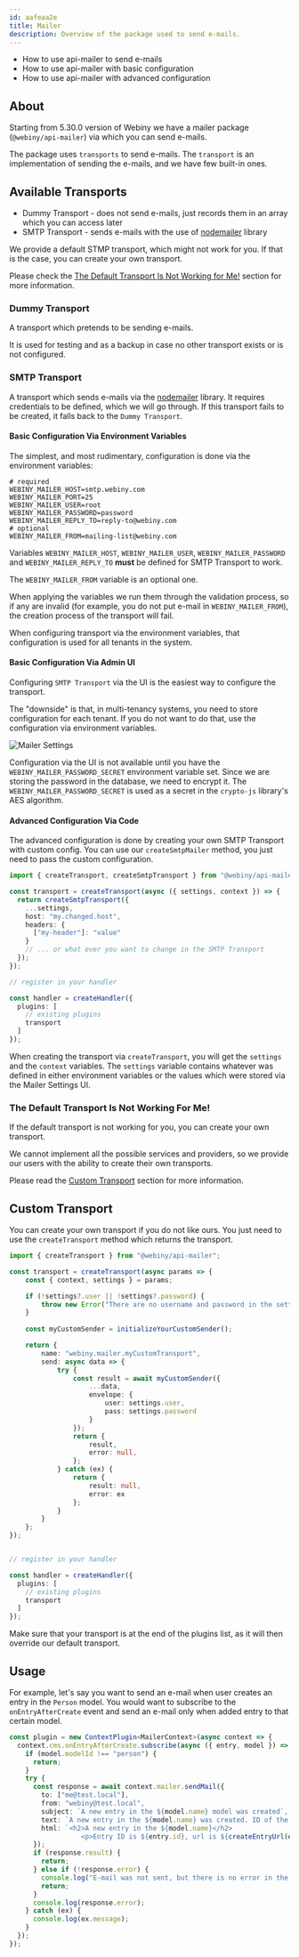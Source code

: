 ```yaml
---
id: aafeaa2e
title: Mailer
description: Overview of the package used to send e-mails.
---
```





<Alert type="success" title="What You’ll Learn">

- How to use api-mailer to send e-mails
- How to use api-mailer with basic configuration
- How to use api-mailer with advanced configuration

</Alert>

## About

Starting from 5.30.0 version of Webiny we have a mailer package (`@webiny/api-mailer`) via which you can send e-mails.

The package uses `transports` to send e-mails. The `transport` is an implementation of sending the e-mails, and we have few built-in ones.

## Available Transports

- Dummy Transport - does not send e-mails, just records them in an array which you can access later
- SMTP Transport - sends e-mails with the use of [nodemailer](https://github.com/nodemailer/nodemailer) library

<Alert type="info" title="Our built-in transport is not working for you?">

  We provide a default STMP transport, which might not work for you. If that is the case, you can create your own transport.

  Please check the [The Default Transport Is Not Working for Me!](#the-default-transport-is-not-working-for-me) section for more information.

</Alert>

### Dummy Transport

A transport which pretends to be sending e-mails.

It is used for testing and as a backup in case no other transport exists or is not configured.

### SMTP Transport

A transport which sends e-mails via the [nodemailer](https://github.com/nodemailer/nodemailer) library. It requires credentials to be defined, which we will go through.
If this transport fails to be created, it falls back to the `Dummy Transport`.

#### Basic Configuration Via Environment Variables

The simplest, and most rudimentary, configuration is done via the environment variables:

```dotenv
# required
WEBINY_MAILER_HOST=smtp.webiny.com
WEBINY_MAILER_PORT=25
WEBINY_MAILER_USER=root
WEBINY_MAILER_PASSWORD=password
WEBINY_MAILER_REPLY_TO=reply-to@webiny.com
# optional
WEBINY_MAILER_FROM=mailing-list@webiny.com
```

Variables `WEBINY_MAILER_HOST`, `WEBINY_MAILER_USER`, `WEBINY_MAILER_PASSWORD` and `WEBINY_MAILER_REPLY_TO` **must** be defined for SMTP Transport to work.

The `WEBINY_MAILER_FROM` variable is an optional one.

When applying the variables we run them through the validation process, so if any are invalid (for example, you do not put e-mail in `WEBINY_MAILER_FROM`), the creation process of the transport will fail.

<Alert type="info">
  When configuring transport via the environment variables, that configuration is used for all
  tenants in the system.
</Alert>

#### Basic Configuration Via Admin UI

Configuring `SMTP Transport` via the UI is the easiest way to configure the transport.

The "downside" is that, in multi-tenancy systems, you need to store configuration for each tenant.
If you do not want to do that, use the configuration via environment variables.

![Mailer Settings](./assets/mailer-settings.png)

<Alert type="warning">

Configuration via the UI is not available until you have the `WEBINY_MAILER_PASSWORD_SECRET` environment variable set.
Since we are storing the password in the database, we need to encrypt it. The `WEBINY_MAILER_PASSWORD_SECRET` is used as a secret in the `crypto-js` library's AES algorithm.

</Alert>

#### Advanced Configuration Via Code

The advanced configuration is done by creating your own SMTP Transport with custom config. You can use our `createSmtpMailer` method, you just need to pass the custom configuration.

```typescript
import { createTransport, createSmtpTransport } from "@webiny/api-mailer";

const transport = createTransport(async ({ settings, context }) => {
  return createSmtpTransport({
    ...settings,
    host: "my.changed.host",
    headers: {
      ["my-header"]: "value"
    }
    // ... or what ever you want to change in the SMTP Transport
  });
});

// register in your handler

const handler = createHandler({
  plugins: [
    // existing plugins
    transport
  ]
});
```

When creating the transport via `createTransport`, you will get the `settings` and the `context` variables. The `settings` variable contains whatever was defined in either environment variables or the values which were stored via the Mailer Settings UI.

### The Default Transport Is Not Working For Me!

If the default transport is not working for you, you can create your own transport.

We cannot implement all the possible services and providers, so we provide our users with the ability to create their own transports.

Please read the [Custom Transport](#custom-transport) section for more information.


## Custom Transport

You can create your own transport if you do not like ours. You just need to use the `createTransport` method which returns the transport.

```typescript
import { createTransport } from "@webiny/api-mailer";

const transport = createTransport(async params => {
    const { context, settings } = params;

    if (!settings?.user || !settings?.password) {
        throw new Error("There are no username and password in the settings. This will not work.");
    }
    
    const myCustomSender = initializeYourCustomSender();

    return {
        name: "webiny.mailer.myCustomTransport",
        send: async data => {
            try {
                const result = await myCustomSender({
                    ...data,
                    envelope: {
                        user: settings.user,
                        pass: settings.password
                    }
                });
                return {
                    result,
                    error: null,
                };
            } catch (ex) {
                return {
                    result: null,
                    error: ex
                };
            }
        }
    };
});


// register in your handler

const handler = createHandler({
  plugins: [
    // existing plugins
    transport
  ]
});
```

Make sure that your transport is at the end of the plugins list, as it will then override our default transport.

## Usage

For example, let's say you want to send an e-mail when user creates an entry in the `Person` model.
You would want to subscribe to the `onEntryAfterCreate` event and send an e-mail only when added entry to that certain model.

```typescript
const plugin = new ContextPlugin<MailerContext>(async context => {
  context.cms.onEntryAfterCreate.subscribe(async ({ entry, model }) => {
    if (model.modelId !== "person") {
      return;
    }
    try {
      const response = await context.mailer.sendMail({
        to: ["me@test.local"],
        from: "webiny@test.local",
        subject: `A new entry in the ${model.name} model was created`,
        text: `A new entry in the ${model.name} was created. ID of the entry is ${entry.id}`,
        html: `<h2>A new entry in the ${model.name}</h2>
                  <p>Entry ID is ${entry.id}, url is ${createEntryUrl(entry)}</p>`
      });
      if (response.result) {
        return;
      } else if (!response.error) {
        console.log("E-mail was not sent, but there is no error in the response.");
        return;
      }
      console.log(response.error);
    } catch (ex) {
      console.log(ex.message);
    }
  });
});
```
